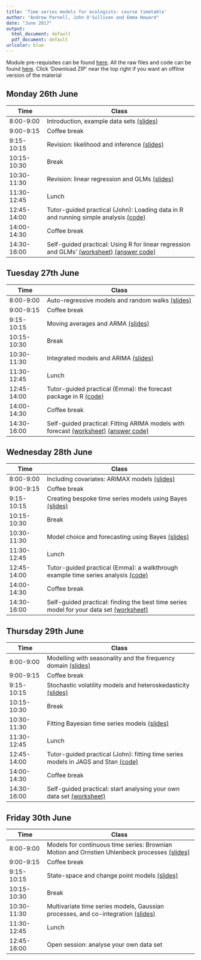 ```yaml
---
title: 'Time series models for ecologists: course timetable'
author: "Andrew Parnell, John O'Sullivan and Emma Howard"
date: "June 2017"
output:
  html_document: default
  pdf_document: default
urlcolor: blue
---
```


Module pre-requisites can be found [here](https://rawgit.com/andrewcparnell/ecots/master/Prerequisites.html). All the raw files and code can be found [here](https://github.com/andrewcparnell/ecots). Click 'Download ZIP' near the top right if you want an offline version of the material

## Monday 26th June

Time  | Class
------------- | ----------------------------------------------------
8:00-9:00 | Introduction, example data sets [(slides)](https://rawgit.com/andrewcparnell/ecots/master/slides/day_1/class_1_intro.pdf)
9:00-9:15 | Coffee break
9:15-10:15 | Revision: likelihood and inference [(slides)](https://rawgit.com/andrewcparnell/ecots/master/slides/day_1/class_2_inference.pdf)
10:15-10:30 | Break 
10:30-11:30 | Revision: linear regression and GLMs [(slides)](https://rawgit.com/andrewcparnell/ecots/master/slides/day_1/class_3_glms.pdf)
11:30-12:45 | Lunch
12:45-14:00 | Tutor-guided practical (John): Loading data in R and running simple analysis [(code)](https://rawgit.com/andrewcparnell/ecots/master/practicals/day_1/tutor_1_R_basics.R)
14:00-14:30 | Coffee break
14:30-16:00 | Self-guided practical: Using R for linear regression and GLMs' [(worksheet)](https://rawgit.com/andrewcparnell/ecots/master/practicals/prac_1_example_data.pdf) [(answer code)](https://rawgit.com/andrewcparnell/ecots/master/practicals/prac_1_answers.R)

## Tuesday 27th June

Time  | Class
------------- | ----------------------------------------------------
8:00-9:00 | Auto-regressive models and random walks [(slides)](https://rawgit.com/andrewcparnell/ecots/master/slides/day_2/class_1_AR.pdf)
9:00-9:15 | Coffee break
9:15-10:15 | Moving averages and ARMA [(slides)](https://rawgit.com/andrewcparnell/ecots/master/slides/day_2/class_2_ARMA.pdf)
10:15-10:30 | Break 
10:30-11:30 | Integrated models and ARIMA [(slides)](https://rawgit.com/andrewcparnell/ecots/master/slides/day_2/class_3_ARIMA.pdf)
11:30-12:45 | Lunch
12:45-14:00 | Tutor-guided practical (Emma): the forecast package in R [(code)](https://rawgit.com/andrewcparnell/ecots/master/practicals/tutor_2_forecast.R)
14:00-14:30 | Coffee break
14:30-16:00 | Self-guided practical: Fitting ARIMA models with forecast [(worksheet)](https://rawgit.com/andrewcparnell/ecots/master/practicals/prac_2_ARIMA.pdf) [(answer code)](https://rawgit.com/andrewcparnell/ecots/master/practicals/prac_2_answers.R)

## Wednesday 28th June

Time  | Class
------------- | ----------------------------------------------------
8:00-9:00 | Including covariates: ARIMAX models [(slides)](https://rawgit.com/andrewcparnell/ecots/master/slides/day_3/class_1_ARIMAX.pdf)
9:00-9:15 | Coffee break
9:15-10:15 | Creating bespoke time series models using Bayes [(slides)](https://rawgit.com/andrewcparnell/ecots/master/slides/day_3/class_2_Bayes.pdf)
10:15-10:30 | Break 
10:30-11:30 | Model choice and forecasting using Bayes [(slides)](https://rawgit.com/andrewcparnell/ecots/master/slides/day_3/class_3_model_choice.pdf)
11:30-12:45 | Lunch
12:45-14:00 | Tutor-guided practical (Emma): a walkthrough example time series analysis [(code)](https://rawgit.com/andrewcparnell/ecots/master/practicals/day_3/tutor_3_walkthrough.pdf)
14:00-14:30 | Coffee break
14:30-16:00 | Self-guided practical: finding the best time series model for your data set [(worksheet)](https://rawgit.com/andrewcparnell/ecots/master/practicals/prac_3_your_data.pdf)

## Thursday 29th June

Time  | Class
------------- | ----------------------------------------------------
8:00-9:00 | Modelling with seasonality and the frequency domain [(slides)](https://rawgit.com/andrewcparnell/ecots/master/slides/day_4/class_1_seasonality.pdf)
9:00-9:15 | Coffee break
9:15-10:15 | Stochastic volatility models and heteroskedasticity [(slides)](https://rawgit.com/andrewcparnell/ecots/master/slides/day_4/class_2_svm.pdf)
10:15-10:30 | Break 
10:30-11:30 | Fitting Bayesian time series models [(slides)](https://rawgit.com/andrewcparnell/ecots/master/slides/day_4/class_3_Bayes_fit.pdf)
11:30-12:45 | Lunch
12:45-14:00 | Tutor-guided practical (John): fitting time series models in JAGS and Stan [(code)](https://rawgit.com/andrewcparnell/ecots/master/practicals/day_4/tutor_4_JAGS.R)
14:00-14:30 | Coffee break
14:30-16:00 | Self-guided practical: start analysing your own data set [(worksheet)](https://rawgit.com/andrewcparnell/ecots/master/practicals/prac_4_your_data_2.pdf)

## Friday 30th June

Time  | Class
------------- | ----------------------------------------------------
8:00-9:00 | Models for continuous time series: Brownian Motion and Ornstien Uhlenbeck processes [(slides)](https://rawgit.com/andrewcparnell/ecots/master/slides/day_5/class_1_BM.pdf)
9:00-9:15 | Coffee break
9:15-10:15 | State-space and change point models [(slides)](https://rawgit.com/andrewcparnell/ecots/master/slides/day_5/class_2_change_point.pdf)
10:15-10:30 | Break 
10:30-11:30 | Multivariate time series models, Gaussian processes, and co-integration [(slides)](https://rawgit.com/andrewcparnell/ecots/master/slides/day_5/class_3_multivariate.pdf)
11:30-12:45 | Lunch
12:45-16:00 | Open session: analyse your own data set 
